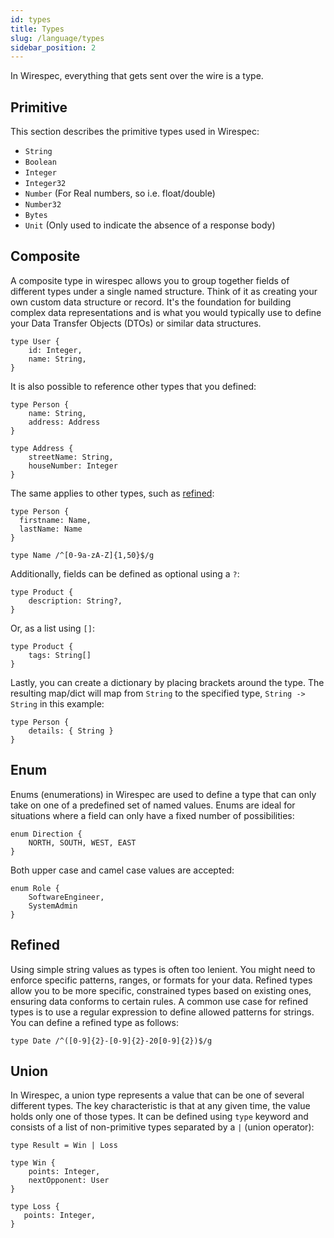 ```yaml
---
id: types
title: Types
slug: /language/types
sidebar_position: 2
---
```


In Wirespec, everything that gets sent over the wire is a type.

## Primitive

This section describes the primitive types used in Wirespec:
 - `String`
 - `Boolean`
 - `Integer`
 - `Integer32`
 - `Number` (For Real numbers, so i.e. float/double)
 - `Number32`
 - `Bytes`
 - `Unit` (Only used to indicate the absence of a response body)

## Composite

A composite type in wirespec allows you to group together fields of different types under a single named structure.
Think of it as creating your own custom data structure or record. It's the foundation for building complex data
representations and is what you would typically use to define your Data Transfer Objects (DTOs) or similar data
structures.

```wirespec
type User {
    id: Integer,
    name: String,
}
```

It is also possible to reference other types that you defined:

```wirespec
type Person {
    name: String,
    address: Address
}

type Address {
    streetName: String,
    houseNumber: Integer
}
```

The same applies to other types, such as [refined](#refined):

```wirespec
type Person {
  firstname: Name,
  lastName: Name
}

type Name /^[0-9a-zA-Z]{1,50}$/g
```

Additionally, fields can be defined as optional using a `?`:

```wirespec
type Product {
    description: String?,
}
```

Or, as a list using `[]`:
```wirespec
type Product {
    tags: String[]
}
```

Lastly, you can create a dictionary by placing brackets around the type. The resulting map/dict will map from `String`
to the specified type, `String -> String` in this example:
```wirespec
type Person {
    details: { String }
}
```

## Enum

Enums (enumerations) in Wirespec are used to define a type that can only take on one of a predefined set of named
values. Enums are ideal for situations where a field can only have a fixed number of possibilities:

```wirespec
enum Direction {
    NORTH, SOUTH, WEST, EAST
}
```

Both upper case and camel case values are accepted:

```wirespec
enum Role {
    SoftwareEngineer,
    SystemAdmin
}
```

## Refined

Using simple string values as types is often too lenient. You might need to enforce specific patterns, ranges, or
formats for your data. Refined types allow you to be more specific, constrained types based on existing ones, ensuring
data conforms to certain rules. A common use case for refined types is to use a regular expression to define allowed
patterns for strings. You can define a refined type as follows:

```wirespec
type Date /^([0-9]{2}-[0-9]{2}-20[0-9]{2})$/g
```

## Union

In Wirespec, a union type represents a value that can be one of several different types. The key characteristic is that
at any given time, the value holds only one of those types. It can be defined using `type` keyword and consists of a
list of non-primitive types separated by a `|` (union operator):

```wirespec
type Result = Win | Loss

type Win {
    points: Integer,
    nextOpponent: User
}

type Loss {
   points: Integer,
}
```
